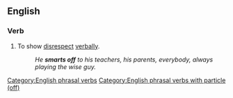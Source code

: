 ==English==

===Verb===
{{en-verb|inf=[[smart]] [[off]]|smarts off|smarting off|smarted off}}

# {{idiomatic}} To show [[disrespect]] [[verbally]].
#:''He '''smarts off''' to his teachers, his parents, everybody, always playing the wise guy.''

[[Category:English phrasal verbs]]
[[Category:English phrasal verbs with particle (off)]]